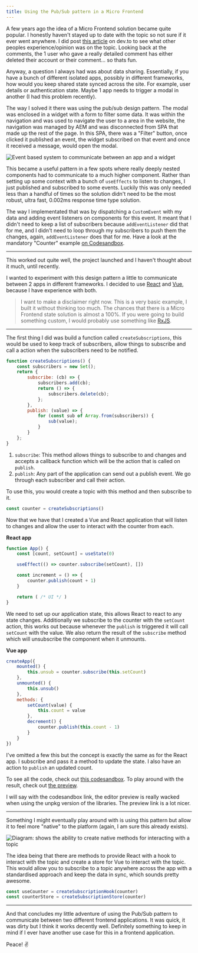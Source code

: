 ```yaml
---
title: Using the Pub/Sub pattern in a Micro Frontend
---
```



A few years ago the idea of a Micro Frontend solution became quite popular. I honestly haven't stayed up to date with the topic so not sure if it ever went anywhere. I did post [this article](https://dev.to/hurricaneinteractive/microfrontends-what-and-why-4ji2) on dev.to to see what other peoples experience/opinion was on the topic. Looking back at the comments, the 1 user who gave a really detailed comment has either deleted their account or their comment... so thats fun.

Anyway, a question I always had was about data sharing. Essentially, if you have a bunch of different isolated apps, possibly in different frameworks, how would you keep shared state synced across the site. For example, user details or authentication state. Maybe 1 app needs to trigger a modal in another (I had this problem recently).

The way I solved it there was using the pub/sub design pattern. The modal was enclosed in a widget with a form to filter some data. It was within the navigation and was used to navigate the user to a area in the website, the navigation was managed by AEM and was disconnected from SPA that made up the rest of the page. In this SPA, there was a "Filter" button, once clicked it published an event, the widget subscribed on that event and once it received a message, would open the modal.

<div className="mx-auto max-w-md">
  <Image src={image1} alt="Event based system to communicate between an app and a widget" />
</div>

This became a useful pattern in a few spots where really deeply nested components had to communicate to a much higher component. Rather than setting up some context with a bunch of `useEffects` to listen to changes, I just published and subscribed to some events. Luckily this was only needed less than a handful of times so the solution didn't need to be the most robust, ultra fast, 0.002ms response time type solution.

The way I implementated that was by dispatching a `CustomEvent` with my data and adding event listeners on components for this event. It meant that I didn't need to keep a list of subscribers because `addEventListener` did that for me, and I didn't need to loop through my subscribers to push them the changes, again, `addEventListener` does that for me. Have a look at the mandatory "Counter" example [on Codesandbox](https://codesandbox.io/s/react-pub-sub-custom-event-bcwcn?file=/src/AppEvent.tsx).

---

This worked out quite well, the project launched and I haven't thought about it much, until recently.

I wanted to experiment with this design pattern a little to communicate between 2 apps in different frameworks. I decided to use [React](https://reactjs.org/) and [Vue](https://vuejs.org/), because I have experience with both.

> I want to make a disclaimer right now. This is a very basic example, I built it without thinking too much. The chances that there is a Micro Frontend state solution is almost a 100%. If you were going to build something custom, I would probably use something like [RxJS](https://rxjs.dev/guide/overview).

---

The first thing I did was build a function called `createSubscriptions`, this would be used to keep track of subscribers, allow things to subscribe and call a action when the subscribers need to be notified.

```javascript
function createSubscriptions() {
	const subscribers = new Set();
	return {
		subscribe: (cb) => {
			subscribers.add(cb);
			return () => {
				subscribers.delete(cb);
			};
		},
		publish: (value) => {
			for (const sub of Array.from(subscribers)) {
				sub(value);
			}
		}
	};
}
```

1. `subscribe`: This method allows things to subscribe to and changes and accepts a callback function which will be the action that is called on `publish`.
2. `publish`: Any part of the application can send out a publish event. We go through each subscriber and call their action.

To use this, you would create a topic with this method and then subscribe to it.

```javascript
const counter = createSubscriptions()
```

Now that we have that I created a Vue and React application that will listen to changes and allow the user to interact with the counter from each.

**React app**

```javascript
function App() {
	const [count, setCount] = useState(0)

	useEffect(() => counter.subscribe(setCount), [])

	const increment = () => {
		counter.publish(count + 1)
	}

	return ( /* UI */ )
}
```

We need to set up our application state, this allows React to react to any state changes. Additionally we subscribe to the counter with the `setCount` action, this works out because whenever the `publish` is triggered it will call `setCount` with the value. We also return the result of the `subscribe` method which will unsubscribe the component when it unmounts.

**Vue app**

```javascript
createApp({
	mounted() {
		this.unsub = counter.subscribe(this.setCount)
	},
	unmounted() {
		this.unsub()
	},
	methods: {
		setCount(value) {
			this.count = value
		},
		decrement() {
			counter.publish(this.count - 1)
		}
	}
})
```

I've omitted a few this but the concept is exactly the same as for the React app. I subscribe and pass it a method to update the state. I also have an action to `publish` an updated count.

To see all the code, check out [this codesandbox](https://codesandbox.io/s/vue-react-pub-sub-5i7k5k?file=/index.html). To play around with the result, check out [the preview](https://5i7k5k.csb.app/).

I will say with the codesandbox link, the editor preview is really wacked when using the unpkg version of the libraries. The preview link is a lot nicer.

---

Something I might eventually play around with is using this pattern but allow it to feel more "native" to the platform (again, I am sure this already exists).

<div className="mx-auto max-w-md">
  <Image src={image2} alt="Diagram: shows the ability to create native methods for interacting with a topic" />
</div>

The idea being that there are methods to provide React with a hook to interact with the topic and create a store for Vue to interact with the topic. This would allow you to subscribe to a topic anywhere across the app with a standardised approach and keep the data in sync, which sounds pretty awesome.

```javascript
const useCounter = createSubscriptionHook(counter)
const counterStore = createSubscriptionStore(counter)
```

---

And that concludes my little adventure of using the Pub/Sub pattern to communicate between two different frontend applications. It was quick, it was dirty but I think it works decently well. Definitely something to keep in mind if I ever have another use case for this in a frontend application.

Peace! ✌️
